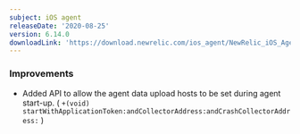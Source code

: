 ```yaml
---
subject: iOS agent
releaseDate: '2020-08-25'
version: 6.14.0
downloadLink: 'https://download.newrelic.com/ios_agent/NewRelic_iOS_Agent_6.14.0.zip'
---
```


### Improvements

* Added API to allow the agent data upload hosts to be set during agent start-up. ( `+(void) startWithApplicationToken:andCollectorAddress:andCrashCollectorAddress:` )
